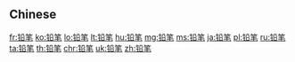 ==Chinese==
{{zh-see|鉛筆}}

[[fr:铅笔]]
[[ko:铅笔]]
[[lo:铅笔]]
[[lt:铅笔]]
[[hu:铅笔]]
[[mg:铅笔]]
[[ms:铅笔]]
[[ja:铅笔]]
[[pl:铅笔]]
[[ru:铅笔]]
[[ta:铅笔]]
[[th:铅笔]]
[[chr:铅笔]]
[[uk:铅笔]]
[[zh:铅笔]]